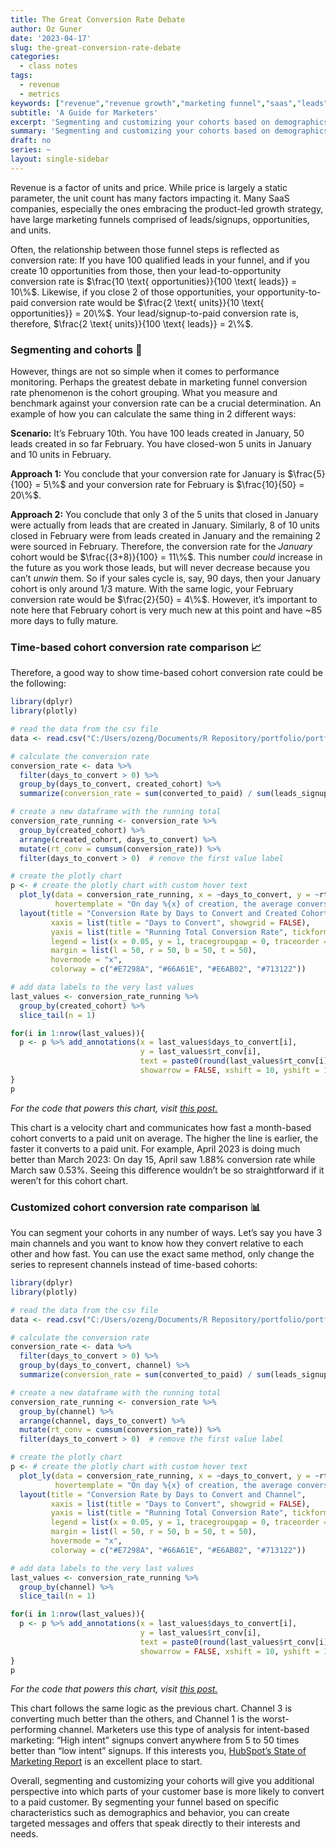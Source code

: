 ```yaml
---
title: The Great Conversion Rate Debate 
author: Oz Guner
date: '2023-04-17'
slug: the-great-conversion-rate-debate
categories:
  - class notes
tags:
  - revenue
  - metrics
keywords: ["revenue","revenue growth","marketing funnel","saas","leads","conversion rate","cohort analysis","benchmarking","sales cycle","segmentation","demographics","behavior","funnel conversion rate","what is a good conversion rate", "what is the conversion rate for saas funnel", "what is a good b2b saas conversion rate","what is a typical saas marketing funnel"]
subtitle: 'A Guide for Marketers'
excerpt: 'Segmenting and customizing your cohorts based on demographics and behavior will give you additional perspective into which parts of your customer base is more likely to convert to a paid customer. It will also help you create targeted messages and offers that speak directly to their needs.'
summary: 'Segmenting and customizing your cohorts based on demographics and behavior will give you additional perspective into which parts of your customer base is more likely to convert to a paid customer. It will also help you create targeted messages and offers that speak directly to their needs.'
draft: no
series: ~
layout: single-sidebar
---
```

Revenue is a factor of units and price. While price is largely a static parameter, the unit count has many factors impacting it. Many SaaS companies, especially the ones embracing the product-led growth strategy, have large marketing funnels comprised of leads/signups, opportunities, and units. 

Often, the relationship between those funnel steps is reflected as conversion rate: If you have 100 qualified leads in your funnel, and if you create 10 opportunities from those, then your lead-to-opportunity conversion rate is $\frac{10 \text{ opportunities}}{100 \text{ leads}} = 10\%$. Likewise, if you close 2 of those opportunities, your opportunity-to-paid conversion rate would be $\frac{2 \text{ units}}{10 \text{ opportunities}} = 20\%$. Your lead/signup-to-paid conversion rate is, therefore, $\frac{2 \text{ units}}{100 \text{ leads}} = 2\%$.
 
### Segmenting and cohorts 👥

However, things are not so simple when it comes to performance monitoring. Perhaps the greatest debate in marketing funnel conversion rate phenomenon is the cohort grouping. What you measure and benchmark against your conversion rate can be a crucial determination. An example of how you can calculate the same thing in 2 different ways:

**Scenario:** It's February 10th. You have 100 leads created in January, 50 leads created in so far February. You have closed-won 5 units in January and 10 units in February. 

**Approach 1:** You conclude that your conversion rate for January is $\frac{5}{100} = 5\%$ and your conversion rate for February is $\frac{10}{50} = 20\%$.

**Approach 2:** You conclude that only 3 of the 5 units that closed in January were actually from leads that are created in January. Similarly, 8 of 10 units closed in February were from leads created in January and the remaining 2 were sourced in February. Therefore, the conversion rate for the *January* cohort would be $\frac{(3+8)}{100} = 11\%$. This number *could* increase in the future as you work those leads, but will never decrease because you can't *unwin* them. So if your sales cycle is, say, 90 days, then your January cohort is only around 1/3 mature. With the same logic, your February conversion rate would be $\frac{2}{50} = 4\%$. However, it's important to note here that February cohort is very much new at this point and have ~85 more days to fully mature.

### Time-based cohort conversion rate comparison 📈
Therefore, a good way to show time-based cohort conversion rate could be the following:

```r
library(dplyr)
library(plotly)

# read the data from the csv file
data <- read.csv("C:/Users/ozeng/Documents/R Repository/portfolio/portfolio/content/blog/2023/04/14/the-great-conversion-rate-debate/cr_by_cohort.csv")

# calculate the conversion rate
conversion_rate <- data %>%
  filter(days_to_convert > 0) %>%
  group_by(days_to_convert, created_cohort) %>%
  summarize(conversion_rate = sum(converted_to_paid) / sum(leads_signups))

# create a new dataframe with the running total
conversion_rate_running <- conversion_rate %>%
  group_by(created_cohort) %>%
  arrange(created_cohort, days_to_convert) %>%
  mutate(rt_conv = cumsum(conversion_rate)) %>%
  filter(days_to_convert > 0)  # remove the first value label

# create the plotly chart
p <- # create the plotly chart with custom hover text
  plot_ly(data = conversion_rate_running, x = ~days_to_convert, y = ~rt_conv, color = ~created_cohort, type = "scatter", mode = "lines", showlegend = TRUE,
          hovertemplate = "On day %{x} of creation, the average conversion rate was %{y:.2%}.") %>%
  layout(title = "Conversion Rate by Days to Convert and Created Cohort",
         xaxis = list(title = "Days to Convert", showgrid = FALSE),
         yaxis = list(title = "Running Total Conversion Rate", tickformat = ".2%", showgrid = FALSE),
         legend = list(x = 0.05, y = 1, tracegroupgap = 0, traceorder = "grouped"),
         margin = list(l = 50, r = 50, b = 50, t = 50),
         hovermode = "x",
         colorway = c("#E7298A", "#66A61E", "#E6AB02", "#713122"))

# add data labels to the very last values
last_values <- conversion_rate_running %>%
  group_by(created_cohort) %>%
  slice_tail(n = 1)

for(i in 1:nrow(last_values)){
  p <- p %>% add_annotations(x = last_values$days_to_convert[i],
                             y = last_values$rt_conv[i],
                             text = paste0(round(last_values$rt_conv[i]*100, 2), "%"),
                             showarrow = FALSE, xshift = 10, yshift = 10)
}
p
```

*For the code that powers this chart, visit [this post.](/project/2023/04/16/marketing-funnel-analysis/)*

This chart is a velocity chart and communicates how fast a month-based cohort converts to a paid unit on average. The higher the line is earlier, the faster it converts to a paid unit. For example, April 2023 is doing much better than March 2023: On day 15, April saw  1.88% conversion rate while March saw 0.53%. Seeing this difference wouldn't be so straightforward if it weren't for this cohort chart.

### Customized cohort conversion rate comparison 📊
You can segment your cohorts in any number of ways. Let's say you have 3 main channels and you want to know how they convert relative to each other and how fast. You can use the exact same method, only change the series to represent channels instead of time-based cohorts:

```r
library(dplyr)
library(plotly)

# read the data from the csv file
data <- read.csv("C:/Users/ozeng/Documents/R Repository/portfolio/portfolio/content/blog/2023/04/14/the-great-conversion-rate-debate/cr_by_channel.csv")

# calculate the conversion rate
conversion_rate <- data %>%
  filter(days_to_convert > 0) %>%
  group_by(days_to_convert, channel) %>%
  summarize(conversion_rate = sum(converted_to_paid) / sum(leads_signups))

# create a new dataframe with the running total
conversion_rate_running <- conversion_rate %>%
  group_by(channel) %>%
  arrange(channel, days_to_convert) %>%
  mutate(rt_conv = cumsum(conversion_rate)) %>%
  filter(days_to_convert > 0)  # remove the first value label

# create the plotly chart
p <- # create the plotly chart with custom hover text
  plot_ly(data = conversion_rate_running, x = ~days_to_convert, y = ~rt_conv, color = ~channel, type = "scatter", mode = "lines", showlegend = TRUE,
          hovertemplate = "On day %{x} of creation, the average conversion rate was %{y:.2%}.") %>%
  layout(title = "Conversion Rate by Days to Convert and Channel",
         xaxis = list(title = "Days to Convert", showgrid = FALSE),
         yaxis = list(title = "Running Total Conversion Rate", tickformat = ".2%", showgrid = FALSE),
         legend = list(x = 0.05, y = 1, tracegroupgap = 0, traceorder = "grouped"),
         margin = list(l = 50, r = 50, b = 50, t = 50),
         hovermode = "x",
         colorway = c("#E7298A", "#66A61E", "#E6AB02", "#713122"))

# add data labels to the very last values
last_values <- conversion_rate_running %>%
  group_by(channel) %>%
  slice_tail(n = 1)

for(i in 1:nrow(last_values)){
  p <- p %>% add_annotations(x = last_values$days_to_convert[i],
                             y = last_values$rt_conv[i],
                             text = paste0(round(last_values$rt_conv[i]*100, 2), "%"),
                             showarrow = FALSE, xshift = 10, yshift = 10)
}
p
```
*For the code that powers this chart, visit [this post.](/project/2023/04/16/marketing-funnel-analysis/)*

This chart follows the same logic as the previous chart. Channel 3 is converting much better than the others, and Channel 1 is the worst-performing channel. Marketers use this type of analysis for intent-based marketing: "High intent" signups convert anywhere from 5 to 50 times better than "low intent" signups. If this interests you,  [HubSpot's State of Marketing Report](https://www.hubspot.com/marketing-statistics) is an excellent place to start.

Overall, segmenting and customizing your cohorts will give you additional perspective into which parts of your customer base is more likely to convert to a paid customer. By segmenting your funnel based on specific characteristics such as demographics and behavior, you can create targeted messages and offers that speak directly to their interests and needs.